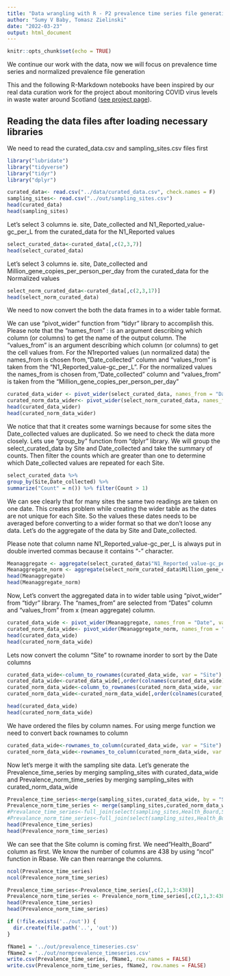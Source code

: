 ```yaml
---
title: "Data wrangling with R - P2 prevalence time series file generation"
author: "Sumy V Baby, Tomasz Zielinski"
date: "2022-03-23"
output: html_document
---
```


```r
knitr::opts_chunk$set(echo = TRUE)
```

We continue our work with the data, now we will focus on prevalence time series and normalized prevalence file generation

This and the following R-Markdown notebooks have been inspired by our real data curation work for the project about monitoring COVID virus levels in waste water around Scotland ([see project page](https://biordm.github.io/COVID-Wastewater-Scotland/)).


## Reading the data files after loading necessary libraries

We need to read the curated_data.csv and sampling_sites.csv files first

```r
library("lubridate")
library("tidyverse")
library("tidyr")
library("dplyr")

curated_data<- read.csv("../data/curated_data.csv", check.names = F)
sampling_sites<- read.csv("../out/sampling_sites.csv")
head(curated_data)
head(sampling_sites)
```

Let's select 3 columns ie. site, Date_collected and N1_Reported_value-gc_per_L from the curated_data for the N1_Reported values

```r
select_curated_data<-curated_data[,c(2,3,7)]
head(select_curated_data)
```
Let's select 3 columns ie. site, Date_collected and Million_gene_copies_per_person_per_day from the curated_data for the Normalized values

```r
select_norm_curated_data<-curated_data[,c(2,3,17)]
head(select_norm_curated_data)
```

We need to now convert the both the data frames in to a wider table format.

We can use "pivot_wider" function from "tidyr" library to accomplish this. Please note that the "names_from" : is  an argument describing which column (or columns) to get the name of the output column. The "values_from"  is an argument describing which column (or columns) to get the cell values from. For the N1reported values (un normalized data) the names_from is chosen from,"Date_collected" column and "values_from" is taken from the "N1_Reported_value-gc_per_L". For the normalized values the names_from is chosen from,"Date_collected" column and "values_from" is taken from the "Million_gene_copies_per_person_per_day"

```r
curated_data_wider <- pivot_wider(select_curated_data, names_from = "Date_collected", values_from = "N1_Reported_value-gc_per_L" )
curated_norm_data_wider<- pivot_wider(select_norm_curated_data, names_from = "Date_collected", values_from = "Million_gene_copies_per_person_per_day" )
head(curated_data_wider)
head(curated_norm_data_wider)
```
We notice that that it creates some warnings because for some sites the Date_collected values are duplicated. So we need to check the data more closely. Lets use "group_by" function from "dplyr" library. We will group the select_curated_data by Site and Date_collected and take the summary of counts. Then filter the counts which are greater than one to determine which Date_collected values are repeated for each Site.

```r
select_curated_data %>% 
group_by(Site,Date_collected) %>% 
summarize("Count" = n()) %>% filter(Count > 1)    
```

We can see clearly that for many sites the same two readings are taken on one date. This creates problem while creating the wider table as the dates are not unique for each Site. So the values these dates needs to be averaged before converting to a wider format so that we don't loose any data. Let's do the aggregate of the data by Site and Date_collected.

Please note that column name N1_Reported_value-gc_per_L is always put in double inverted commas because it contains "-" character.

```r
Meanaggregate <- aggregate(select_curated_data$"N1_Reported_value-gc_per_L", by=list(Site=select_curated_data$Site, Date= select_curated_data$Date_collected), FUN=mean, na.rm=TRUE)
Meanaggregate_norm <- aggregate(select_norm_curated_data$Million_gene_copies_per_person_per_day, by=list(Site=select_norm_curated_data$Site, Date= select_norm_curated_data$Date_collected), FUN=mean, na.rm=TRUE)
head(Meanaggregate)
head(Meanaggregate_norm)
```
Now, Let's convert the aggregated data in to wider table using "pivot_wider" from "tidyr" library. The "names_from" are selected from "Dates" column and "values_from" from x (mean aggregate) column. 

```r
curated_data_wide <- pivot_wider(Meanaggregate, names_from = "Date", values_from = x )
curated_norm_data_wide<- pivot_wider(Meanaggregate_norm, names_from = "Date", values_from = x)
head(curated_data_wide)
head(curated_norm_data_wide)
```

Lets now convert the column "Site" to rowname inorder to sort by the Date columns

```r
curated_data_wide<-column_to_rownames(curated_data_wide, var = "Site") 
curated_data_wide<-curated_data_wide[,order(colnames(curated_data_wide))]
curated_norm_data_wide<-column_to_rownames(curated_norm_data_wide, var = "Site") 
curated_norm_data_wide<-curated_norm_data_wide[,order(colnames(curated_norm_data_wide))]

head(curated_data_wide)
head(curated_norm_data_wide)
```

We have ordered the files by column names. For using merge function we need to convert back rownames to column

```r
curated_data_wide<-rownames_to_column(curated_data_wide, var = "Site") 
curated_norm_data_wide<-rownames_to_column(curated_norm_data_wide, var = "Site") 
```

Now let's merge it with the sampling site data. Let's generate the Prevalence_time_series by merging sampling_sites with curated_data_wide and Prevalence_norm_time_series by merging sampling_sites with curated_norm_data_wide

```r
Prevalence_time_series<-merge(sampling_sites,curated_data_wide, by = "Site")
Prevalence_norm_time_series <- merge(sampling_sites,curated_norm_data_wide, by = "Site")
#Prevalance_time_series<-full_join(select(sampling_sites,Health_Board,Site,Latitude_dd,Longitude_dd,Population,Population_Band),curated_data_wider, by = "Site")
#Prevalance_norm_time_series<-full_join(select(sampling_sites,Health_Board,Site,Latitude_dd,Longitude_dd,Population,Population_Band),curated_norm_data_wider, by = "Site")
head(Prevalence_time_series)
head(Prevalence_norm_time_series)
```
We can see that the Site column is coming first. We need"Health_Board" column as first. We know the number of columns are 438 by using "ncol" function in Rbase. We can then rearrange the columns.

```r
ncol(Prevalence_time_series)
ncol(Prevalence_norm_time_series)

Prevalence_time_series<-Prevalence_time_series[,c(2,1,3:438)]
Prevalence_norm_time_series <- Prevalence_norm_time_series[,c(2,1,3:438)] 
head(Prevalence_time_series)
head(Prevalence_norm_time_series)
```


```r
if (!file.exists('../out')) {
  dir.create(file.path('..', 'out'))  
}

fName1 = '../out/prevalence_timeseries.csv'
fName2 = '../out/normprevalence_timeseries.csv'
write.csv(Prevalence_time_series, fName1, row.names = FALSE)
write.csv(Prevalence_norm_time_series, fName2, row.names = FALSE)
```

